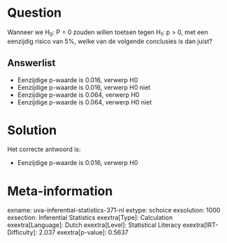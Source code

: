 Question
========

Wanneer we H~0~: P = 0 zouden willen toetsen tegen H~1~: p \> 0, met een
eenzijdig risico van 5%, welke van de volgende conclusies is dan juist?


Answerlist
----------

* Eenzijdige p-waarde is 0.016, verwerp H0
* Eenzijdige p-waarde is 0.016, verwerp H0 niet
* Eenzijdige p-waarde is 0.064, verwerp H0
* Eenzijdige p-waarde is 0.064, verwerp H0 niet

Solution
========

Het correcte antwoord is: 

* Eenzijdige p-waarde is 0.016, verwerp H0

Meta-information
================
exname: uva-inferential-statistics-371-nl
extype: schoice
exsolution: 1000
exsection: Inferential Statistics
exextra[Type]: Calculation
exextra[Language]: Dutch
exextra[Level]: Statistical Literacy
exextra[IRT-Difficulty]: 2.037
exextra[p-value]: 0.5637
